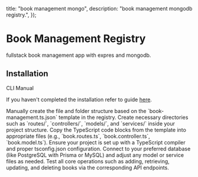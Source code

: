 
  title: "book management mongo",
  description: "book management mongodb registry.",
});

# Book Management Registry

fullstack book management app with expres and mongodb.

## Installation

<Tabs defaultValue="cli">

<TabsList>
  <TabsTrigger value="cli">CLI</TabsTrigger>
  <TabsTrigger value="manual">Manual</TabsTrigger>
</TabsList>

<TabsContent value="cli">

<InstallationCli value="init book-management-mongo" />

</TabsContent>

<TabsContent value="manual">

<Steps>

<Step>If you haven't completed the installation refer to guide [here](/docs/installation).</Step>

<Step>
  Manually create the file and folder structure based on the `book-management.ts.json` template in
  the registry.
</Step>

<Step>
  Create necessary directories such as `routes/`, `controllers/`, `models/`, and `services/` inside
  your project structure.
</Step>

<Step>
  Copy the TypeScript code blocks from the template into appropriate files (e.g., `book.routes.ts`,
  `book.controller.ts`, `book.model.ts`).
</Step>

<Step>
  Ensure your project is set up with a TypeScript compiler and proper tsconfig.json configuration.
</Step>

<Step>
  Connect to your preferred database (like PostgreSQL with Prisma or MySQL) and adjust any model or
  service files as needed.
</Step>

<Step>
  Test all core operations such as adding, retrieving, updating, and deleting books via the
  corresponding API endpoints.
</Step>

</Steps>

</TabsContent>

</Tabs>

<PrevNextBtn current="book-management" />
